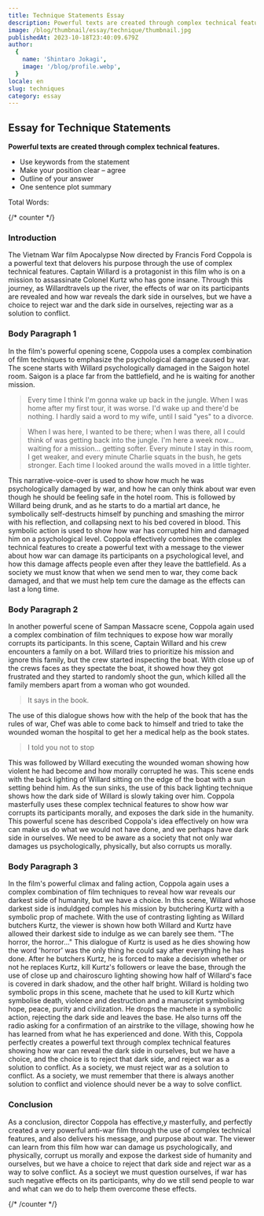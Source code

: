 ```yaml
---
title: Technique Statements Essay
description: Powerful texts are created through complex technical features.
image: /blog/thumbnail/essay/technique/thumbnail.jpg
publishedAt: 2023-10-18T23:40:09.679Z
author:
  {
    name: 'Shintaro Jokagi',
    image: '/blog/profile.webp',
  }
locale: en
slug: techniques
category: essay
---
```


## Essay for Technique Statements

**Powerful texts are created through complex technical features.**

- Use keywords from the statement
- Make your position clear – agree 
- Outline of your answer 
- One sentence plot summary 

Total Words: <WordCounter />


{/* counter */}

### Introduction

The Vietnam War film Apocalypse Now directed by Francis Ford Coppola is a powerful text that delovers his purpose through the use of complex technical features. Captain Willard is a protagonist in this film who is on a mission to assassinate Colonel Kurtz who has gone insane. Through this journey, as Willardtravels up the river, the effects of war on its participants are revealed and how war reveals the dark side in ourselves, but we have a choice to reject war and the dark side in ourselves, rejecting war as a solution to conflict.

### Body Paragraph 1

In the film's powerful opening scene, Coppola uses a complex combination of film techniques to emphasize the psychological damage caused by war. The scene starts with Willard psychologically damaged in the Saigon hotel room. Saigon is a place far from the battlefield, and he is waiting for another mission. 

> Every time I think I'm gonna wake up back in the jungle. When I was home after my first tour, it was worse. I'd wake up and there'd be nothing. I hardly said a word to my wife, until I said "yes" to a divorce.

> When I was here, I wanted to be there; when I was there, all I could think of was getting back into the jungle. I'm here a week now... waiting for a mission... getting softer. Every minute I stay in this room, I get weaker, and every minute Charlie squats in the bush, he gets stronger. Each time I looked around the walls moved in a little tighter.

This narrative-voice-over is used to show how much he was psychologically damaged by war, and how he can only think about war even though he should be feeling safe in the hotel room. This is followed by Willard being drunk, and as he starts to do a martial art dance, he symbolically self-destructs himself by punching and smashing the mirror with his reflection, and collapsing next to his bed covered in blood. This symbolic action is used to show how war has corrupted him and damaged him on a psychological level. Coppola effectively combines the complex technical features to create a powerful text with a message to the viewer about how war can damage its participants on a psychological level, and how this damage affects people even after they leave the battlefield. As a society we must know that when we send men to war, they come back damaged, and that we must help tem cure the damage as the effects can last a long time.

### Body Paragraph 2

In another powerful scene of Sampan Massacre scene, Coppola again used a complex combination of film techniques to expose how war morally corrupts its participants. In this scene, Captain Willard and his crew encounters a family on a bot. Willard tries to prioritize his mission and ignore this family, but the crew started inspecting the boat. With close up of the crews faces as they spectate the boat, it showed how they got frustrated and they started to randomly shoot the gun, which killed all the family members apart from a woman who got wounded.

> It says in the book.

The use of this dialogue shows how with the help of the book that has the rules of war, Chef was able to come back to himself and tried to take the wounded woman the hospital to get her a medical help as the book states.

> I told you not to stop

This was followed by Willard executing the wounded woman showing how violent he had become and how morally corrupted he was. This scene ends with the back lighting of Willard sitting on the edge of the boat with a sun setting behind him. As the sun sinks, the use of this back lighting technique shows how the dark side of Willard is slowly taking over him. Coppola masterfully uses these complex technical features to show how war corrupts its participants morally, and exposes the dark side in the humanity. This powerful scene has described Coppola's idea effectively on how wra can make us do what we would not have done, and we perhaps have dark side in ourselves. We need to be aware as a society that not only war damages us psychologically, physically, but also corrupts us morally.

### Body Paragraph 3

In the film's powerful climax and faling action, Coppola again uses a complex combination of film techniques to reveal how war reveals our darkest side of humanity, but we have a choice. In this scene, Willard whose darkest side is induldged comples his mission by butchering Kurtz with a symbolic prop of machete. With the use of contrasting lighting as Willard butchers Kurtz, the viewer is shown how both Willard and Kurtz have allowed their darkest side to indulge as we can barely see them. "The horror, the horror..." This dialogue of Kurtz is used as he dies showing how the word 'horror' was the only thing he could say after everything he has done. After he butchers Kurtz, he is forced to make a decision whether or not he replaces Kurtz, kill Kurtz's followers or leave the base, through the use of close up and chairoscuro lighting showing how half of Willard's face is covered in dark shadow, and the other half bright. Willard is holding two symbolic props in this scene, machete that he used to kill Kurtz which symbolise death, violence and destruction and a manuscript symbolising hope, peace, purity and civilization. He drops the machete in a symbolic action, rejecting the dark side and leaves the base. He also turns off the radio asking for a confirmation of an airstrike to the village, showing how he has learned from what he has experienced and done. With this, Coppola perfectly creates a powerful text through complex technical features showing how war can reveal the dark side in ourselves, but we have a choice, and the choice is to reject that dark side, and reject war as a solution to conflict. As a society, we must reject war as a solution to conflict. As a society, we must remember that there is always another solution to conflict and violence should never be a way to solve conflict.

### Conclusion

As a conclusion, director Coppola has effective,y masterfully, and perfectly created a very powerful anti-war film through the use of complex technical features, and also delivers his message, and purpose about war. The viewer can learn from this film how war can damage us psychologically, and physically, corrupt us morally and expose the darkest side of humanity and ourselves, but we have a choice to reject that dark side and reject war as a way to solve conflict. As a socieyt we must question ourselves, if war has such negative effects on its participants, why do we still send people to war and what can we do to help them overcome these effects.

{/* /counter */}